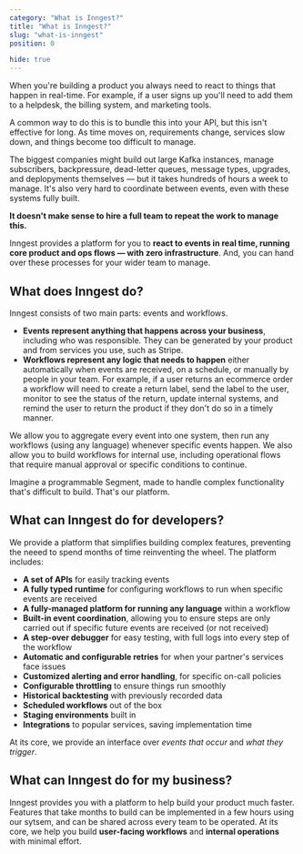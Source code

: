 ```yaml
---
category: "What is Inngest?"
title: "What is Inngest?"
slug: "what-is-inngest"
position: 0

hide: true
---
```


When you're building a product you always need to react to things that happen in real-time. For example, if a user signs up you'll need to add them to a helpdesk, the billing system, and marketing tools.

A common way to do this is to bundle this into your API, but this isn't effective for long. As time moves on, requirements change, services slow down, and things become too difficult to manage.

The biggest companies might build out large Kafka instances, manage subscribers, backpressure, dead-letter queues, message types, upgrades, and deplopyments themselves &mdash; but it takes hundreds of hours a week to manage. It's also very hard to coordinate between events, even with these systems fully built.

**It doesn't make sense to hire a full team to repeat the work to manage this.**

Inngest provides a platform for you to **react to events in real time, running core product and ops flows &mdash; with zero infrastructure**. And, you can hand over these processes for your wider team to manage.

## What does Inngest do?

Inngest consists of two main parts: events and workflows.

- **Events represent anything that happens across your business**, including who was responsible. They can be generated by your product and from services you use, such as Stripe.
- **Workflows represent any logic that needs to happen** either automatically when events are received, on a schedule, or manually by people in your team. For example, if a user returns an ecommerce order a workflow will need to create a return label, send the label to the user, monitor to see the status of the return, update internal systems, and remind the user to return the product if they don't do so in a timely manner.

We allow you to aggregate every event into one system, then run any workflows (using any language) whenever specific events happen. We also allow you to build workflows for internal use, including operational flows that require manual approval or specific conditions to continue.

Imagine a programmable Segment, made to handle complex functionality that's difficult to build. That's our platform.

## What can Inngest do for developers?

We provide a platform that simplifies building complex features, preventing the neeed to spend months of time reinventing the wheel. The platform includes:

- **A set of APIs** for easily tracking events
- **A fully typed runtime** for configuring workflows to run when specific events are received
- **A fully-managed platform for running any language** within a workflow
- **Built-in event coordination**, allowing you to ensure steps are only carried out if specific future events are received (or not received)
- **A step-over debugger** for easy testing, with full logs into every step of the workflow
- **Automatic and configurable retries** for when your partner's services face issues
- **Customized alerting and error handling**, for specific on-call policies
- **Configurable throttling** to ensure things run smoothly
- **Historical backtesting** with previously recorded data
- **Scheduled workflows** out of the box
- **Staging environments** built in
- **Integrations** to popular services, saving implementation time

At its core, we provide an interface over _events that occur_ and _what they trigger_.

## What can Inngest do for my business?

Inngest provides you with a platform to help build your product much faster. Features that take months to build can be implemented in a few hours using our sytsem, and can be shared across every team to be operated. At its core, we help you build **user-facing workflows** and **internal operations** with minimal effort.
